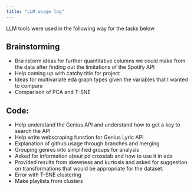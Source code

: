 ```yaml
---
title: "LLM usage log"
---
```


LLM tools were used in the following way for the tasks below

## Brainstorming

* Brainstorm ideas for further quantitative columns we could make from the data after finding out the limitations of the Spotify API
* Help coming up with catchy title for project
* Ideas for multivariate eda graph types given the variables that I wanted to compare
* Comparison of PCA and T-SNE

## Code: 

* Help understand the Genius API and understand how to get a key to search the API
* Help write webscraping function for Genius Lyric API
* Explanation of github usage through branches and merging
* Grouping genres into simplified groups for analysis
* Asked for information about pd crosstab and how to use it in eda
* Provided results from skewness and kurtosis and asked for suggestion on transformations that would be appropriate for the dataset.
* Error with T-SNE clustering
* Make playlists from clusters